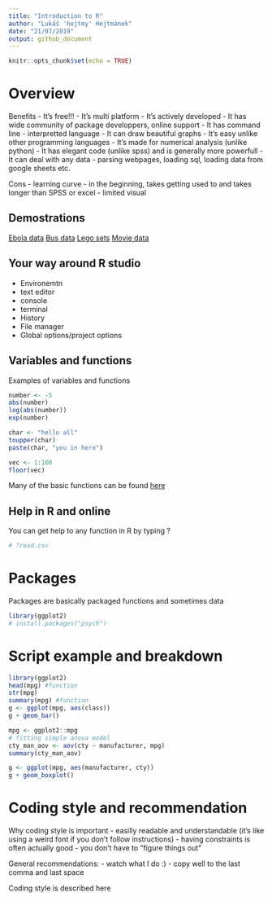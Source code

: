 ```yaml
---
title: "Introduction to R"
author: "Lukáš 'hejtmy' Hejtmánek"
date: "21/07/2019"
output: github_document
---
```


```r
knitr::opts_chunk$set(echo = TRUE)
```

# Overview

Benefits
- It's free!!!
- It's multi platform
- It's actively developed
- It has wide community of package developpers, online support
- It has command line - interpretted language
- It can draw beautiful graphs
- It's easy unlike other programming languages
- It's made for numerical analysis (unlike python)
- It has elegant code (unlike spss) and is generally more powerfull
- It can deal with any data - parsing webpages, loading sql, loading data from google sheets etc.

Cons
- learning curve
- in the beginning, takes getting used to and takes longer than SPSS or excel
- limited visual 

## Demostrations
[Ebola data](https://gallery.shinyapps.io/Ebola-Dynamic/)
[Bus data](https://gallery.shinyapps.io/086-bus-dashboard/)
[Lego sets](https://shiny.rstudio.com/gallery/lego-set.html)
[Movie data](https://shiny.rstudio.com/gallery/movie-explorer.html)

## Your way around R studio
- Environemtn
- text editor
- console
- terminal
- History
- File manager
- Global options/project options

## Variables and functions
Examples of variables and functions

```r
number <- -5
abs(number)
log(abs(number))
exp(number)

char <- "hello all"
toupper(char)
paste(char, "you in here")

vec <- 1:100
floor(vec)

```
Many of the basic functions can be found [here](statmethods.net/management/functions.html)

## Help in R and online
You can get help to any function in R by typing ?

```r
# ?read.csv
```

# Packages

Packages are basically packaged functions and sometimes data

```r
library(ggplot2)
# install.packages("psych")
```

# Script example and breakdown

```r
library(ggplot2)
head(mpg) #function
str(mpg)
summary(mpg) #function
g <- ggplot(mpg, aes(class))
g + geom_bar()
```


```r
mpg <- ggplot2::mpg
# fitting simple anova model
cty_man_aov <- aov(cty ~ manufacturer, mpg)
summary(cty_man_aov)
```

```r
g <- ggplot(mpg, aes(manufacturer, cty))
g + geom_boxplot()
```

# Coding style and recommendation

Why coding style is important
- easilly readable and understandable (it's like using a weird font if you don't follow instructions)
- having constraints is often actually good - you don't have to "figure things out"


General recommendations:
- watch what I do :)
- copy well to the last comma and last space


Coding style is described here
